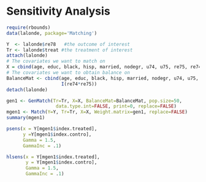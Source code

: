 # Sensitivity Analysis


```r
require(rbounds)
data(lalonde, package='Matching')

Y  <- lalonde$re78   #the outcome of interest
Tr <- lalonde$treat #the treatment of interest
attach(lalonde)
# The covariates we want to match on
X = cbind(age, educ, black, hisp, married, nodegr, u74, u75, re75, re74)
# The covariates we want to obtain balance on
BalanceMat <- cbind(age, educ, black, hisp, married, nodegr, u74, u75, re75, re74,
					I(re74*re75))
detach(lalonde)

gen1 <- GenMatch(Tr=Tr, X=X, BalanceMat=BalanceMat, pop.size=50,
                  data.type.int=FALSE, print=0, replace=FALSE)
mgen1 <- Match(Y=Y, Tr=Tr, X=X, Weight.matrix=gen1, replace=FALSE)
summary(mgen1)

psens(x = Y[mgen1$index.treated],
	  y =Y[mgen1$index.contro],
	  Gamma = 1.5, 
	  GammaInc = .1)
```


```r
hlsens(x = Y[mgen1$index.treated],
	   y = Y[mgen1$index.contro],
	   Gamma = 1.5, 
	   GammaInc = .1)
```
